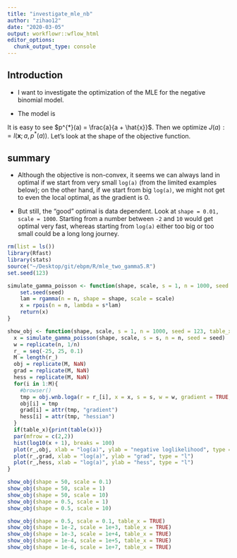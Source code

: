 ```yaml
---
title: "investigate_mle_nb"
author: "zihao12"
date: "2020-03-05"
output: workflowr::wflow_html
editor_options:
  chunk_output_type: console
---
```


## Introduction
* I want to investigate the optimization of the MLE for the negative binomial model. 

* The model is  

\begin{align*}
    & x \sim NB(\text{size} = a, \text{prob} = p)\\
    & p(x) = \frac{\Gamma(x + a)}{\Gamma(x + 1) \Gamma(a)} p^a (1-p)^x\\
    & l(x; a, p) = \sum_{i = 1}^n [log \Gamma(x_i + a) + x_i log(1-p)] - n (log \Gamma(a) - a log p) - \sum_i log \Gamma(x_i + 1) 
\end{align*}

It is easy to see $p^{*}(a) = \frac{a}{a + \hat{x}}$. Then we optimize $J(a) : = l(\bm{x}; a , p^{*}(a))$. Let's look at the shape of the objective function.

## summary
* Although the objective is non-convex, it seems we can always land in optimal if we start from very small `log(a)` (from the limited examples below); on the other hand, if we start from big `log(a)`, we might not get to even the local optimal, as the gradient is 0. 

* But still, the "good" optimal is data dependent. Look at `shape = 0.01, scale = 1000`. Starting from a number between `-2` and `10` would get optimal very fast, whereas starting from `log(a)` either too big or too small could be a long long journey. 

```r
rm(list = ls())
library(Rfast)
library(stats)
source("~/Desktop/git/ebpm/R/mle_two_gamma5.R")
set.seed(123)
```

```r
simulate_gamma_poisson <- function(shape, scale, s = 1, n = 1000, seed = 123){
	set.seed(seed)
	lam = rgamma(n = n, shape = shape, scale = scale)
	x = rpois(n = n, lambda = s*lam)
	return(x)
}

show_obj <- function(shape, scale, s = 1, n = 1000, seed = 123, table_x = FALSE){
  x = simulate_gamma_poisson(shape, scale, s = s, n = n, seed = seed)
  w = replicate(n, 1/n)
  r_ = seq(-25, 25, 0.1)
  M = length(r_)
  obj = replicate(M, NaN)
  grad = replicate(M, NaN)
  hess = replicate(M, NaN)
  for(i in 1:M){
    #browser()
    tmp = obj.wnb.loga(r = r_[i], x = x, s = s, w = w, gradient = TRUE, hessian = TRUE)
    obj[i] = tmp
    grad[i] = attr(tmp, "gradient")
    hess[i] = attr(tmp, "hessian")
  }
  if(table_x){print(table(x))}
  par(mfrow = c(2,2))
  hist(log10(x + 1), breaks = 100)
  plot(r_,obj, xlab = "log(a)", ylab = "negative loglikelihood", type = "l")
  plot(r_,grad, xlab = "log(a)", ylab = "grad", type = "l")
  plot(r_,hess, xlab = "log(a)", ylab = "hess", type = "l")
}
```


```r

show_obj(shape = 50, scale = 0.1)
show_obj(shape = 50, scale = 1)
show_obj(shape = 50, scale = 10)
show_obj(shape = 0.5, scale = 1)
show_obj(shape = 0.5, scale = 10)

show_obj(shape = 0.5, scale = 0.1, table_x = TRUE)
show_obj(shape = 1e-2, scale = 1e+3, table_x = TRUE)
show_obj(shape = 1e-3, scale = 1e+4, table_x = TRUE)
show_obj(shape = 1e-4, scale = 1e+5, table_x = TRUE)
show_obj(shape = 1e-6, scale = 1e+7, table_x = TRUE)
```


